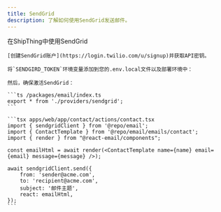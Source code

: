 ```yaml
---
title: SendGrid
description: 了解如何使用SendGrid发送邮件。
---
```


在ShipThing中使用SendGrid

<Steps>
  <Step title="创建SendGrid账户">

    [创建SendGrid账户](https://login.twilio.com/u/signup)并获取API密钥。

  </Step>
  <Step title="添加环境变量">

    将`SENDGIRD_TOKEN`环境变量添加到您的.env.local文件以及部署环境中：

    然后，确保激活SendGrid：

    ```ts /packages/email/index.ts
    export * from './providers/sendgrid';
    ```

  </Step>
  <Step title="发送邮件">

    ```tsx apps/web/app/contact/actions/contact.tsx
    import { sendgridClient } from '@repo/email';
    import { ContactTemplate } from '@repo/email/emails/contact';
    import { render } from "@react-email/components";

    const emailHtml = await render(<ContactTemplate name={name} email={email} message={message} />);

    await sendgridClient.send({
        from: 'sender@acme.com',
        to: 'recipient@acme.com',
        subject: '邮件主题',
        react: emailHtml,
    });
    ```

  </Step>
</Steps>